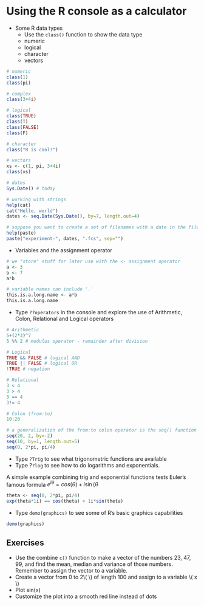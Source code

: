 Using the R console as a calculator
========================================

* Some R data types
    * Use the `class()` function to show the data type
    * numeric
    * logical
    * character
    * vectors
    
```r
# numeric
class(1)
class(pi)

# complex
class(3+4i)

# logical
class(TRUE)
class(T)
class(FALSE)
class(F)

# character
class("R is cool!")

# vectors
xs <- c(1, pi, 3+4i)
class(xs)

# dates
Sys.Date() # today

# working with strings
help(cat)
cat("Hello, world")
dates <- seq.Date(Sys.Date(), by=7, length.out=4)

# suppose you want to create a set of filenames with a date in the filename
help(paste)
paste("experiment-", dates, ".fcs", sep="")
```
      
* Variables and the assignment operator

```r
# we "store" stuff for later use with the <- assignment operator
a <- 3
b <- 7
a*b

# variable names can include '.'
this.is.a.long.name <- a*b
this.is.a.long.name
```

* Type `??operators` in the console and explore the use of Arithmetic, Colon, Relational and Logical operators
```r
# Arithmetic
5+(2*3)^7
5 %% 2 # modulus operator - remainder after division

# Logical
TRUE && FALSE # logical AND
TRUE || FALSE # logical OR
!TRUE # negation

# Relational
3 < 4
3 > 4
3 == 4
3!= 4

# Colon (from:to)
10:20

# a generalization of the from:to colon operator is the seq() function
seq(20, 2, by=-2)
seq(10, by=1, length.out=5)
seq(0, 2*pi, pi/4)
```

* Type `?Trig` to see what trigonometric functions are available
* Type ?`?log` to see how to do logarithms and exponentials.

A simple example combining trig and exponential functions tests Euler's famous formula $e^{i\theta} = cos(\theta) + i \sin(\theta$
```r
theta <- seq(0, 2*pi, pi/4)
exp(theta*1i) == cos(theta) + 1i*sin(theta)
```

* Type `demo(graphics)` to see some of R's basic graphics capabilities
```r
demo(graphics)
```



Exercises
----------------------------------------

* Use the combine `c()` function to make a vector of the numbers 23, 47, 99, and find the mean, median and variance of those numbers. Remember to assign the vector to a variable.
* Create a vector from 0 to 2\\( \pi \\) of length 100 and assign to a variable \\( x \\)
* Plot sin(x)
* Customize the plot into a smooth red line instead of dots
